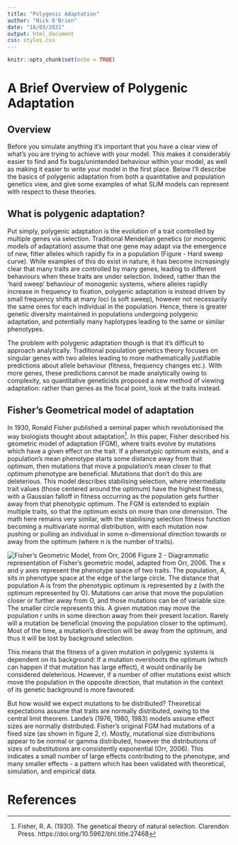 ```yaml
---
title: "Polygenic Adaptation"
author: "Nick O'Brien"
date: "18/03/2021"
output: html_document
css: styles.css
---
```


```r
knitr::opts_chunk$set(echo = TRUE)
```

# A Brief Overview of Polygenic Adaptation

## Overview

Before you simulate anything it's important that you have a clear view of what's you are trying to achieve with your model. 
This makes it considerably easier to find and fix bugs/unintended behaviour within your model, as well as making it easier 
to write your model in the first place. Below I'll describe the basics of polygenic adaptation from both a quantitative and 
population genetics view, and give some examples of what SLiM models can represent with respect to these theories.


## What is polygenic adaptation?

Put simply, polygenic adaptation is the evolution of a trait controlled by multiple genes via selection. Traditional 
Mendelian genetics (or monogenic models of adaptation) assume that one gene may adapt via the emergence of new, 
fitter alleles which rapidly fix in a population (Figure - Hard sweep curve). While examples of this do exist in nature, 
it has become increasingly clear that many traits are controlled by many genes, leading to different behaviours when 
these traits are under selection. Indeed, rather than the 'hard sweep' behaviour of monogenic systems, where alleles 
rapidly increase in frequency to fixation, polygenic adaptation is instead driven by small frequency shifts at many 
loci (a soft sweep), however not necessarily the same ones for each individual in the population. Hence, there is 
greater genetic diversity maintained in populations undergoing polygenic adaptation, and potentially many haplotypes 
leading to the same or similar phenotypes.

The problem with polygenic adaptation though is that it's difficult to approach analytically. Traditional 
population genetics theory focuses on singular genes with two alleles leading to more mathematically justifiable 
predictions about allele behaviour (fitness, frequency changes etc.). With more genes, these predictions cannot 
be made analytically owing to complexity, so quantitative geneticists proposed a new method of viewing adaptation: 
rather than genes as the focal point, look at the traits instead.

## Fisher's Geometrical model of adaptation

In 1930, Ronald Fisher published a seminal paper which revolutionised the way biologists thought about adaptation[^fn2]. 
In this paper, Fisher described his geometric model of adaptation (FGM), where traits evolve by mutations which have a 
given effect on the trait. If a phenotypic optimum exists, and a population's mean phenotype starts some distance away 
from that optimum, then mutations that move a population's mean closer to that optimum phenotype are beneficial. 
Mutations that don't do this are deleterious. This model describes stabilising selection, where intermediate trait values 
(those centered around the optimum) have the highest fitness, with a Gaussian falloff in fitness occurring as the population 
gets further away from that phenotypic optimum. The FGM is extended to explain multiple traits, so that the optimum 
exists on more than one dimension. The math here remains very similar, with the stabilising selection fitness function 
becoming a multivariate normal distribution, with each mutation now pushing or pulling an individual in some n-dimensional 
direction towards or away from the optimum (where n is the number of traits).

![Fisher's Geometric Model, from Orr, 2006](images/chapter4/orr2006_fgm.png)
Figure 2 - Diagrammatic representation of Fisher's geometric model, adapted from Orr, 2006. The x and y axes represent 
the phenotype space of two traits. The population, A, sits in phenotype space at the edge of the large circle. 
The distance that population A is from the phenotypic optimum is represented by z (with the optimum represented by O). 
Mutations can arise that move the population closer or further away from O, and those mutations can be of variable size. 
The smaller circle represents this. A given mutation may move the population r units in some direction away from their 
present location. Rarely will a mutation be beneficial (moving the population closer to the optimum). Most of the time, 
a mutation's direction will be away from the optimum, and thus it will be lost by background selection.

This means that the fitness of a given mutation in polygenic systems is dependent on its background: If a mutation overshoots 
the optimum (which can happen if that mutation has large effect), it would ordinarily be considered deleterious. 
However, if a number of other mutations exist which move the population in the opposite direction, that mutation in the 
context of its genetic background is more favoured. 

But how would we expect mutations to be distributed? Theoretical expectations assume that traits are normally distributed, 
owing to the central limit theorem. Lande's (1976, 1980, 1983) models assume effect sizes are normally distributed. 
Fisher's original FGM had mutations of a fixed size (as shown in figure 2, r). Mostly, mutational size distributions 
appear to be normal or gamma distributed, however the distributions of sizes of substitutions are consistently exponential 
(Orr, 2006). This indicates a small number of large effects contributing to the phenotype, and many smaller effects - 
a pattern which has been validated with theoretical, simulation, and empirical data.



# References
[^fn2]: Fisher, R. A. (1930). The genetical theory of natural selection. Clarendon Press. https://doi.org/10.5962/bhl.title.27468